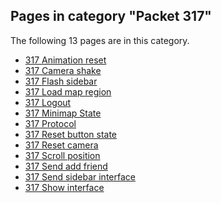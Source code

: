 <!-- DO NOT EDIT BELOW THIS LINE, OR CHANGE THIS COMMENT, CODE AUTOMATICALLY GENERATED BY category.sh -->
== '''Pages in category "Packet 317"''' ==
The following 13 pages are in this category.
* [[317 Animation reset]]
* [[317 Camera shake]]
* [[317 Flash sidebar]]
* [[317 Load map region]]
* [[317 Logout]]
* [[317 Minimap State]]
* [[317 Protocol]]
* [[317 Reset button state]]
* [[317 Reset camera]]
* [[317 Scroll position]]
* [[317 Send add friend]]
* [[317 Send sidebar interface]]
* [[317 Show interface]]
